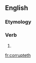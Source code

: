==English==

===Etymology===
{{suffix|corrupt|eth|lang=en}}

===Verb===
{{head|en|verb form}}

# {{en-archaic third-person singular of|corrupt}}

[[fr:corrupteth]]